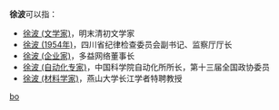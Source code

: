 '''徐波'''可以指：
* [[徐波_(文学家)|徐波 (文学家)]]，明末清初文学家
* [[徐波_(1954年)|徐波 (1954年)]]，四川省纪律检查委员会副书记、监察厅厅长
* [[徐波_(企业家)|徐波 (企业家)]]，多益网络董事长
* [[徐波_(自动化专家)|徐波 (自动化专家)]]，中国科学院自动化所所长，第十三届全国政协委员
* [[徐波_(材料学家)|徐波 (材料学家)]]，燕山大学长江学者特聘教授

{{disambig}}

[[Category:二字徐姓人名消歧义|bo]]